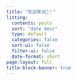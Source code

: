 ```yaml
---
title: "欢迎来访👋！"
listing:
  contents: posts
  sort: "date desc"
  type: default
  categories: false
  sort-ui: false
  filter-ui: false
  date-format: short
page-layout: full
title-block-banner: true
---
```

